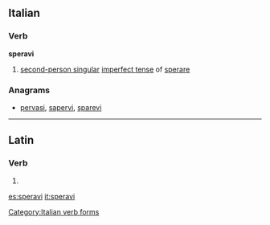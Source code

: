 ==Italian==

===Verb===
'''speravi'''

# [[second-person singular]] [[imperfect tense]] of [[sperare]]

===Anagrams===
* [[pervasi#Italian|pervasi]], [[sapervi#Italian|sapervi]], [[sparevi#Italian|sparevi]]

[[Category:Italian verb forms]]

----

==Latin==

===Verb===
{{la-verb-form|spērāvī}}

# {{conjugation of|spērō||1|s|perf|act|ind|lang=la}}

[[es:speravi]]
[[it:speravi]]